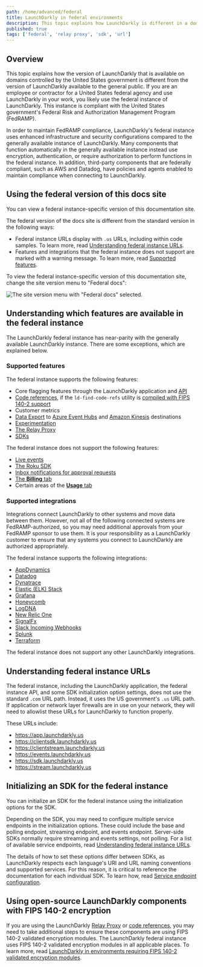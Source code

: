```yaml
---
path: /home/advanced/federal
title: LaunchDarkly in federal environments
description: This topic explains how LaunchDarkly is different in a domain controlled by the United States government.
published: true
tags: ['federal', 'relay proxy', 'sdk', 'url']
---
```


## Overview

This topic explains how the version of LaunchDarkly that is available on domains controlled by the United States government is different from the version of LaunchDarkly available to the general public. If you are an employee or contractor for a United States federal agency and use LaunchDarkly in your work, you likely use the federal instance of LaunchDarkly. This instance is compliant with the United States government's Federal Risk and Authorization Management Program (FedRAMP).

In order to maintain FedRAMP compliance, LaunchDarkly's federal instance uses enhanced infrastructure and security configurations compared to the generally available instance of LaunchDarkly. Many components that function automatically in the generally available instance instead use encryption, authentication, or require authorization to perform functions in the federal instance. In addition, third-party components that are federally compliant, such as AWS and Datadog, have policies and agents enabled to maintain compliance when connecting to LaunchDarkly.

## Using the federal version of this docs site

You can view a federal instance-specific version of this documentation site.

The federal version of the docs site is different from the standard version in the following ways:

- Federal instance URLs display with `.us` URLs, including within code samples. To learn more, read [Understanding federal instance URLs](#understanding-federal-instance-urls).
- Features and integrations that the federal instance does not support are marked with a warning message. To learn more, read [Supported features](#supported-features).

To view the federal instance-specific version of this documentation site, change the site version menu to "Federal docs":

![The site version menu with "Federal docs" selected.](federal-version-menu.png)

## Understanding which features are available in the federal instance

The LaunchDarkly federal instance has near-parity with the generally available LaunchDarkly instance. There are some exceptions, which are explained below.

### Supported features

The federal instance supports the following features:

- Core flagging features through the LaunchDarkly application and [API](https://apidocs.launchdarkly.com)
- [Code references](/home/code/code-references), if the `ld-find-code-refs` utility is [compiled with FIPS 140-2 support](/home/code/code-references/#using-code-references-in-federal-environments)
- Customer metrics
- [Data Export](/home/data-export) to [Azure Event Hubs](/home/data-export/event-hub) and [Amazon Kinesis](/home/data-export/kinesis) destinations
- [Experimentation](/home/about-experimentation)
- [The Relay Proxy](/home/relay-proxy)
- [SDKs](/sdk)

The federal instance does not support the following features:

* [Live events](/home/flags/live-events)
* [The Roku SDK](/sdk/client-side/roku)
* [Inbox notifications for approval requests](/home/feature-workflows/approvals/#viewing-flag-approval-requests)
* [The **Billing** tab](/home/billing/billing-tab)
* Certain areas of the [**Usage** tab](/home/billing/usage-metrics)

### Supported integrations

Integrations connect LaunchDarkly to other systems and move data between them. However, not all of the following connected systems are FedRAMP-authorized, so you may need additional approvals from your FedRAMP sponsor to use them. It is your responsibility as a LaunchDarkly customer to ensure that any systems you connect to LaunchDarkly are authorized appropriately.

The federal instance supports the following integrations:

* [AppDynamics](/integrations/appdynamics)
* [Datadog](/integrations/datadog)
* [Dynatrace](/integrations/dynatrace)
* [Elastic (ELK) Stack](/integrations/elastic-stack)
* [Grafana](/integrations/grafana)
* [Honeycomb](/integrations/honeycomb)
* [LogDNA](/integrations/logdna)
* [New Relic One](/integrations/new-relic)
* [SignalFx](/integrations/signalfx)
* [Slack Incoming Webhooks](/integrations/slack/webhooks)
* [Splunk](/integrations/splunk)
* [Terraform](/integrations/terraform)

The federal instance does not support any other LaunchDarkly integrations.

## Understanding federal instance URLs

The federal instance, including the LaunchDarkly application, the federal instance API, and some SDK initialization option settings, does not use the standard `.com` URL path. Instead, it uses the US government's `.us` URL path. If application or network layer firewalls are in use on your network, they will need to allowlist these URLs for LaunchDarkly to function properly.

These URLs include:

- https://app.launchdarkly.us
- https://clientsdk.launchdarkly.us
- https://clientstream.launchdarkly.us
- https://events.launchdarkly.us
- https://sdk.launchdarkly.us
- https://stream.launchdarkly.us

## Initializing an SDK for the federal instance

You can initialize an SDK for the federal instance using the initialization options for the SDK.

Depending on the SDK, you may need to configure multiple service endpoints in the initialization options. These could include the base and polling endpoint, streaming endpoint, and events endpoint. Server-side SDKs normally require streaming and events settings, not polling. For a list of available service endpoints, read [Understanding federal instance URLs](#understanding-federal-instance-urls).

The details of how to set these options differ between SDKs, as LaunchDarkly respects each language's URI and URL naming conventions and supported services. For this reason, it is critical to reference the documentation for each individual SDK. To learn how, read [Service endpoint configuration](/sdk/features/service-endpoint-configuration).

## Using open-source LaunchDarkly components with FIPS 140-2 encryption

If you are using the LaunchDarkly [Relay Proxy](/home/relay-proxy) or [code references](/home/code/code-references), you may need to take additional steps to ensure these components are using FIPS 140-2 validated encryption modules. The LaunchDarkly federal instance uses FIPS 140-2 validated encryption modules in all applicable places. To learn more, read [LaunchDarkly in environments requiring FIPS 140-2 validated encryption modules](/home/advanced/fips-140-2-encryption).

